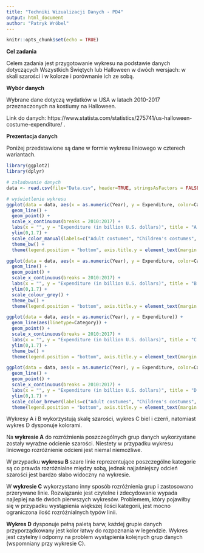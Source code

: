 ---
title: "Techniki Wizualizacji Danych - PD4"
output: html_document
author: "Patryk Wróbel"
---

```{r setup, include=FALSE}
knitr::opts_chunk$set(echo = TRUE)
```

**Cel zadania**

Celem zadania jest przygotowanie wykresu na podstawie danych dotyczących Wszystkich Świętych lub Halloween w dwóch wersjach: w skali szarości i w kolorze i porównanie ich ze sobą.

**Wybór danych**

Wybrane dane dotyczą wydatków w USA w latach 2010-2017 przeznaczonych na kostiumy na Halloween.

Link do danych: https://www.statista.com/statistics/275741/us-halloween-costume-expenditure/ .

**Prezentacja danych**

Poniżej przedstawione są dane w formie wykresu liniowego w czterech wariantach.

```{r include=FALSE}
library(ggplot2)
library(dplyr)
```
```{r warning=FALSE, echo=FALSE, out.width = "50%"}

# załadowanie danych
data <- read.csv(file="Data.csv", header=TRUE, stringsAsFactors = FALSE, sep=";")

# wyświetlenie wykresu
ggplot(data = data, aes(x = as.numeric(Year), y = Expenditure, color=Category)) + 
  geom_line() +
  geom_point() +
  scale_x_continuous(breaks = 2010:2017) +
  labs(x = "", y = "Expenditure (in billion U.S. dollars)", title = "A. Halloween costume expenditure in the United States", color = "") +
  ylim(0,1.7) +
  scale_color_manual(labels=c("Adult costumes", "Children's costumes", "Pet costumes"), values=c("gray0","gray30","gray45")) +
  theme_bw() +
  theme(legend.position = "bottom", axis.title.y = element_text(margin = margin(r = 20)))

ggplot(data = data, aes(x = as.numeric(Year), y = Expenditure, color=Category)) + 
  geom_line() +
  geom_point() +
  scale_x_continuous(breaks = 2010:2017) +
  labs(x = "", y = "Expenditure (in billion U.S. dollars)", title = "B. Halloween costume expenditure in the United States", color = "") +
  ylim(0,1.7) +
  scale_colour_grey() +
  theme_bw() +
  theme(legend.position = "bottom", axis.title.y = element_text(margin = margin(r = 20)))

ggplot(data = data, aes(x = as.numeric(Year), y = Expenditure)) + 
  geom_line(aes(linetype=Category)) +
  geom_point() +
  scale_x_continuous(breaks = 2010:2017) +
  labs(x = "", y = "Expenditure (in billion U.S. dollars)", title = "C. Halloween costume expenditure in the United States", color = "") +
  ylim(0,1.7) +
  theme_bw() +
  theme(legend.position = "bottom", axis.title.y = element_text(margin = margin(r = 20)))

ggplot(data = data, aes(x = as.numeric(Year), y = Expenditure, color=Category)) + 
  geom_line() +
  geom_point() +
  scale_x_continuous(breaks = 2010:2017) +
  labs(x = "", y = "Expenditure (in billion U.S. dollars)", title = "D. Halloween costume expenditure in the United States", color = "") +
  ylim(0,1.7) +
  scale_color_brewer(labels=c("Adult costumes", "Children's costumes", "Pet costumes"), palette="Dark2") +
  theme(legend.position = "bottom", axis.title.y = element_text(margin = margin(r = 20)))
```

Wykresy A i B wykorzystują skalę szarości, wykres C biel i czerń, natomiast wykres D dysponuje kolorami. 

Na **wykresie A** do rozróżnienia poszczególnych grup danych wykorzystane zostały wyraźne odcienie szarości. Niestety w przypadku wykresu liniowego rozróżnienie odcieni jest niemal niemożliwe.

W przypadku **wykresu B** szare linie reprezentujące poszczególne kategorie są co prawda rozróżnialne między sobą, jednak najjaśniejszy odcień szarości jest bardzo słabo widoczny na wykresie.

W **wykresie C** wykorzystano inny sposób rozróżnienia grup i zastosowano przerywane linie. Rozwiązanie jest czytelne i zdecydowanie wypada najlepiej na tle dwóch pierwszych wykresów. Problemem, który pojawiłby się w przypadku wystąpienia większej ilości kategorii, jest mocno ograniczona ilość rozróżnialnych typów linii.

**Wykres D** dysponuje pełną paletą barw, każdej grupie danych przyporządkowany jest kolor łatwy do rozpoznania w legendzie. Wykres jest czytelny i odporny na problem wystąpienia kolejnych grup danych (wspomniany przy wykresie C).